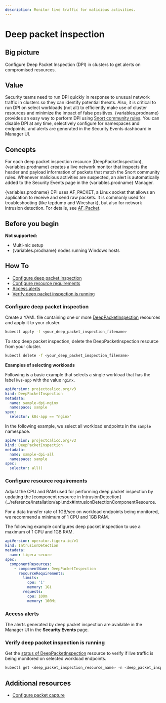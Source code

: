 ```yaml
---
description: Monitor live traffic for malicious activities.
---
```



# Deep packet inspection

## Big picture

Configure Deep Packet Inspection (DPI) in clusters to get alerts on compromised resources.

## Value

Security teams need to run DPI quickly in response to unusual network traffic in clusters so they can identify potential threats. Also, it is critical to run DPI on select workloads (not all) to efficiently make use of cluster resources and minimize the impact of false positives. {variables.prodname} provides an easy way to perform DPI using [Snort community rules](https://www.snort.org/downloads/#rule-downloads). You can disable DPI at any time, selectively configure for namespaces and endpoints, and alerts are generated in the Security Events dashboard in Manager UI.

## Concepts

For each deep packet inspection resource (DeepPacketInspection), {variables.prodname} creates a live network monitor that inspects the header and payload information of packets that match the Snort community rules. Whenever malicious activities are suspected, an alert is automatically added to the Security Events page in the {variables.prodname} Manager.

{variables.prodname} DPI uses AF_PACKET, a Linux socket that allows an application to receive and send raw packets. It is commonly used for troubleshooting (like tcpdump and Wireshark), but also for network intrusion detection. For details, see [AF_Packet](https://man7.org/linux/man-pages/man7/packet.7.html).

## Before you begin

**Not supported:**

- Multi-nic setup
- {variables.prodname} nodes running Windows hosts

## How To

- [Configure deep packet inspection](#configure-deep-packet-inspection)
- [Configure resource requirements](#configure-resource-requirements)
- [Access alerts](#access-alerts)
- [Verify deep packet inspection is running](#verify-deep-packet-inspection-is-running)

### Configure deep packet inspection

Create a YAML file containing one or more [DeepPacketInspection](../reference/resources/deeppacketinspection.mdx) resources and apply it to your cluster.

```bash
kubectl apply -f <your_deep_packet_inspection_filename>
```

To stop deep packet inspection, delete the DeepPacketInspection resource from your cluster.

```bash
kubectl delete -f <your_deep_packet_inspection_filename>
```

**Examples of selecting workloads**

Following is a basic example that selects a single workload that has the label `k8s-app` with the value `nginx`.

```yaml
apiVersion: projectcalico.org/v3
kind: DeepPacketInspection
metadata:
  name: sample-dpi-nginx
  namespace: sample
spec:
  selector: k8s-app == "nginx"
```

In the following example, we select all workload endpoints in the `sample` namespace.

```yaml
apiVersion: projectcalico.org/v3
kind: DeepPacketInspection
metadata:
  name: sample-dpi-all
  namespace: sample
spec:
  selector: all()
```

### Configure resource requirements

Adjust the CPU and RAM used for performing deep packet inspection by updating the [component resource in IntrusionDetection](../reference/installation/api.mdx#IntrusionDetectionComponentResource.

For a data transfer rate of 1GB/sec on workload endpoints being monitored, we recommend a minimum of 1 CPU and 1GB RAM.

The following example configures deep packet inspection to use a maximum of 1 CPU and 1GB RAM.

```yaml
apiVersion: operator.tigera.io/v1
kind: IntrusionDetection
metadata:
  name: tigera-secure
spec:
  componentResources:
    - componentName: DeepPacketInspection
      resourceRequirements:
        limits:
          cpu: '1'
          memory: 1Gi
        requests:
          cpu: 100m
          memory: 100Mi
```

### Access alerts

The alerts generated by deep packet inspection are available in the Manager UI in the **Security Events** page.

### Verify deep packet inspection is running

Get the [status of DeepPacketInspection](../reference/resources/deeppacketinspection.mdx#status) resource to verify if live traffic is being monitored on selected workload endpoints.

```bash
kubectl get <deep_packet_inspection_resource_name> -n <deep_packet_inspection_namespace>
```

## Additional resources

- [Configure packet capture](../visibility/packetcapture.mdx)
